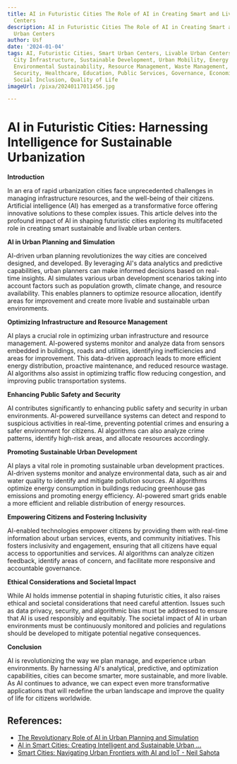 ```yaml
---
title: AI in Futuristic Cities The Role of AI in Creating Smart and Livable Urban
  Centers
description: AI in Futuristic Cities The Role of AI in Creating Smart and Livable
  Urban Centers
author: Usf
date: '2024-01-04'
tags: AI, Futuristic Cities, Smart Urban Centers, Livable Urban Centers, Urban Planning,
  City Infrastructure, Sustainable Development, Urban Mobility, Energy Efficiency,
  Environmental Sustainability, Resource Management, Waste Management, Safety and
  Security, Healthcare, Education, Public Services, Governance, Economic Development,
  Social Inclusion, Quality of Life
imageUrl: /pixa/20240117011456.jpg

---
```

# AI in Futuristic Cities: Harnessing Intelligence for Sustainable  Urbanization

**Introduction**

In an era of rapid  urbanization cities face unprecedented challenges in  managing  infrastructure resources, and the well-being of their citizens. Artificial intelligence (AI) has emerged  as a transformative force offering innovative solutions to these complex issues. This article delves into the profound impact of  AI in  shaping futuristic cities exploring  its multifaceted  role in creating smart sustainable and livable urban centers.

**AI in Urban Planning and Simulation**

AI-driven urban planning revolutionizes the way cities  are conceived  designed, and developed. By leveraging AI's data analytics and predictive  capabilities, urban planners can make informed  decisions based on  real-time insights. AI simulates various urban development scenarios taking into account factors such as population growth, climate change, and resource availability. This enables planners to optimize resource allocation, identify areas for improvement and create more livable and sustainable urban environments.

**Optimizing Infrastructure and Resource Management**

AI plays a crucial  role in optimizing urban infrastructure  and resource  management. AI-powered systems monitor and analyze data from sensors embedded in buildings, roads and utilities,  identifying inefficiencies and areas for improvement. This data-driven approach leads to more efficient energy distribution, proactive maintenance, and reduced resource wastage. AI algorithms  also assist  in optimizing traffic flow reducing congestion, and improving public transportation systems.

**Enhancing Public Safety and Security**

AI  contributes significantly  to enhancing public safety and security in urban environments. AI-powered surveillance systems can detect and respond to suspicious  activities in real-time, preventing potential crimes and ensuring a safer environment for citizens.  AI algorithms can also analyze crime patterns, identify high-risk areas, and allocate  resources accordingly.

**Promoting Sustainable Urban Development**

AI plays  a vital role in promoting sustainable urban development practices. AI-driven systems monitor and analyze environmental data, such as air and  water  quality to identify and  mitigate pollution sources. AI algorithms  optimize energy consumption  in buildings  reducing greenhouse gas emissions  and promoting energy efficiency. AI-powered smart grids enable a more efficient and reliable distribution of energy resources.

**Empowering Citizens and Fostering Inclusivity**

AI-enabled technologies empower citizens by providing them with real-time information  about urban services, events, and community initiatives. This fosters inclusivity and engagement, ensuring that all citizens have equal access to opportunities and services. AI algorithms  can  analyze  citizen feedback, identify areas of concern, and facilitate more responsive and accountable governance.

**Ethical Considerations and Societal Impact**

While AI holds immense potential in shaping  futuristic cities, it also raises ethical and  societal considerations that need careful attention.  Issues such as data privacy,  security, and algorithmic bias must be addressed to ensure that AI is used responsibly and equitably. The societal impact of  AI in  urban environments must be continuously  monitored and policies and regulations should be developed to mitigate potential negative consequences.

**Conclusion**

AI is revolutionizing the way  we plan manage,  and experience urban environments. By harnessing AI's analytical,  predictive, and optimization capabilities, cities can become smarter, more  sustainable, and more livable. As AI continues to advance, we can expect even more transformative applications that will redefine the urban landscape and improve the  quality of life for citizens worldwide.

## References:
- [The Revolutionary Role of AI in Urban Planning and Simulation](https://www.linkedin.com/pulse/shaping-future-cities-revolutionary-role-ai-urban-planning-babin-s34je?trk=public_post_main-feed-card_feed-article-content)
- [AI in Smart Cities: Creating Intelligent and Sustainable Urban ...](https://www.linkedin.com/pulse/ai-smart-cities-creating-intelligent-sustainable-urban)
- [Smart Cities: Navigating Urban Frontiers with AI and IoT - Neil Sahota](https://neilsahota.com/smart-cities-navigating-urban-frontiers-with-ai-and-iot/)
